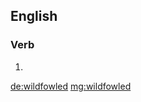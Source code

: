 ==English==

===Verb===
{{head|en|verb form}}

# {{en-past of|wildfowl}}

[[de:wildfowled]]
[[mg:wildfowled]]